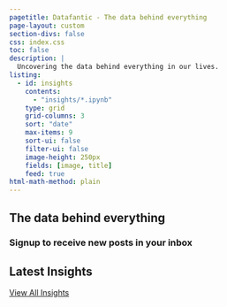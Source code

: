 ```yaml
---
pagetitle: Datafantic - The data behind everything
page-layout: custom
section-divs: false
css: index.css
toc: false
description: |
  Uncovering the data behind everything in our lives.
listing:
  - id: insights
    contents:
      - "insights/*.ipynb"
    type: grid
    grid-columns: 3
    sort: "date"
    max-items: 9
    sort-ui: false
    filter-ui: false
    image-height: 250px
    fields: [image, title]
    feed: true
html-math-method: plain
---
```


<!-- Hero Block -->
<!-- ---------- -->
::: {.hero-div}
::: {.content-block}

# The data behind everything
### Signup to receive new posts in your inbox
<div class="ml-embedded" data-form="sRx1HZ"></div>

:::
:::

<!-- Insights Section -->
<!-- ---------------- -->
::: {.hero-banner}
::: {.content-block id="insights-section"}
## Latest Insights

::: {#insights}
:::

[View All Insights](insights/insights.qmd){.btn-action-primary .btn-action .btn .btn-success .btn-lg}
:::


:::



